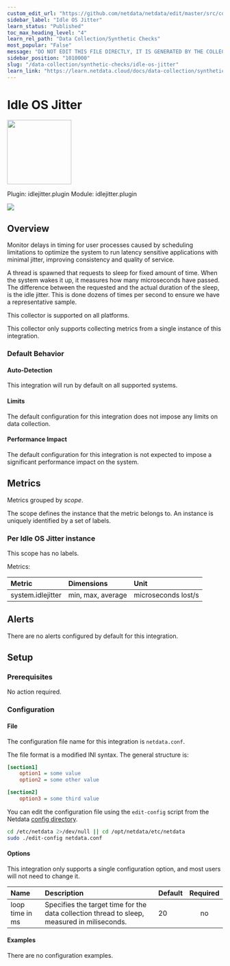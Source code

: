 ```yaml
---
custom_edit_url: "https://github.com/netdata/netdata/edit/master/src/collectors/idlejitter.plugin/metadata.yaml"
sidebar_label: "Idle OS Jitter"
learn_status: "Published"
toc_max_heading_level: "4"
learn_rel_path: "Data Collection/Synthetic Checks"
most_popular: "False"
message: "DO NOT EDIT THIS FILE DIRECTLY, IT IS GENERATED BY THE COLLECTOR'S metadata.yaml FILE"
sidebar_position: "1010000"
slug: "/data-collection/synthetic-checks/idle-os-jitter"
learn_link: "https://learn.netdata.cloud/docs/data-collection/synthetic-checks/idle-os-jitter"
---
```



# Idle OS Jitter


<img src="https://netdata.cloud/img/syslog.png" width="150"/>


Plugin: idlejitter.plugin
Module: idlejitter.plugin

<img src="https://img.shields.io/badge/maintained%20by-Netdata-%2300ab44" />

## Overview

Monitor delays in timing for user processes caused by scheduling limitations to optimize the system to run latency sensitive applications with minimal jitter, improving consistency and quality of service.


A thread is spawned that requests to sleep for fixed amount of time. When the system wakes it up, it measures how many microseconds have passed. The difference between the requested and the actual duration of the sleep, is the idle jitter. This is done dozens of times per second to ensure we have a representative sample.


This collector is supported on all platforms.

This collector only supports collecting metrics from a single instance of this integration.


### Default Behavior

#### Auto-Detection

This integration will run by default on all supported systems.

#### Limits

The default configuration for this integration does not impose any limits on data collection.

#### Performance Impact

The default configuration for this integration is not expected to impose a significant performance impact on the system.


## Metrics

Metrics grouped by *scope*.

The scope defines the instance that the metric belongs to. An instance is uniquely identified by a set of labels.



### Per Idle OS Jitter instance



This scope has no labels.

Metrics:

| Metric | Dimensions | Unit |
|:------|:----------|:----|
| system.idlejitter | min, max, average | microseconds lost/s |



## Alerts

There are no alerts configured by default for this integration.


## Setup

### Prerequisites

No action required.

### Configuration

#### File

The configuration file name for this integration is `netdata.conf`.

The file format is a modified INI syntax. The general structure is:

```ini
[section1]
    option1 = some value
    option2 = some other value

[section2]
    option3 = some third value
```
You can edit the configuration file using the `edit-config` script from the
Netdata [config directory](/docs/netdata-agent/configuration#the-netdata-config-directory).

```bash
cd /etc/netdata 2>/dev/null || cd /opt/netdata/etc/netdata
sudo ./edit-config netdata.conf
```
#### Options

This integration only supports a single configuration option, and most users will not need to change it.


| Name | Description | Default | Required |
|:----|:-----------|:-------|:--------:|
| loop time in ms | Specifies the target time for the data collection thread to sleep, measured in miliseconds. | 20 | no |

#### Examples
There are no configuration examples.


